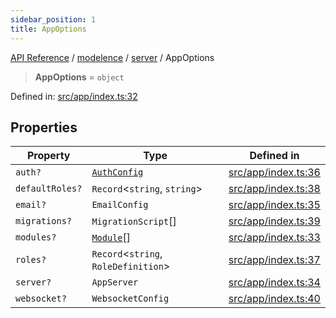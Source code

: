 ```yaml
---
sidebar_position: 1
title: AppOptions
---
```


[API Reference](/api-reference/modelence/server/type-aliases/../../../index) / [modelence](/api-reference/modelence/server/type-aliases/../../index) / [server](/api-reference/modelence/server/type-aliases/../index) / AppOptions

> **AppOptions** = `object`

Defined in: [src/app/index.ts:32](https://github.com/modelence/modelence/blob/30fe36d2cf64cf9585e2112a17244e5591e12208/packages/modelence/src/app/index.ts#L32)

## Properties

| Property | Type | Defined in |
| ------ | ------ | ------ |
| <a id="auth"></a> `auth?` | [`AuthConfig`](/api-reference/modelence/server/type-aliases/AuthConfig) | [src/app/index.ts:36](https://github.com/modelence/modelence/blob/30fe36d2cf64cf9585e2112a17244e5591e12208/packages/modelence/src/app/index.ts#L36) |
| <a id="defaultroles"></a> `defaultRoles?` | `Record`\<`string`, `string`\> | [src/app/index.ts:38](https://github.com/modelence/modelence/blob/30fe36d2cf64cf9585e2112a17244e5591e12208/packages/modelence/src/app/index.ts#L38) |
| <a id="email"></a> `email?` | `EmailConfig` | [src/app/index.ts:35](https://github.com/modelence/modelence/blob/30fe36d2cf64cf9585e2112a17244e5591e12208/packages/modelence/src/app/index.ts#L35) |
| <a id="migrations"></a> `migrations?` | `MigrationScript`[] | [src/app/index.ts:39](https://github.com/modelence/modelence/blob/30fe36d2cf64cf9585e2112a17244e5591e12208/packages/modelence/src/app/index.ts#L39) |
| <a id="modules"></a> `modules?` | [`Module`](/api-reference/modelence/server/type-aliases/../classes/Module)[] | [src/app/index.ts:33](https://github.com/modelence/modelence/blob/30fe36d2cf64cf9585e2112a17244e5591e12208/packages/modelence/src/app/index.ts#L33) |
| <a id="roles"></a> `roles?` | `Record`\<`string`, `RoleDefinition`\> | [src/app/index.ts:37](https://github.com/modelence/modelence/blob/30fe36d2cf64cf9585e2112a17244e5591e12208/packages/modelence/src/app/index.ts#L37) |
| <a id="server"></a> `server?` | `AppServer` | [src/app/index.ts:34](https://github.com/modelence/modelence/blob/30fe36d2cf64cf9585e2112a17244e5591e12208/packages/modelence/src/app/index.ts#L34) |
| <a id="websocket"></a> `websocket?` | `WebsocketConfig` | [src/app/index.ts:40](https://github.com/modelence/modelence/blob/30fe36d2cf64cf9585e2112a17244e5591e12208/packages/modelence/src/app/index.ts#L40) |
